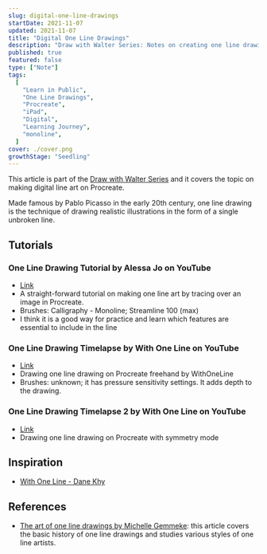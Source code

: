 ```yaml
---
slug: digital-one-line-drawings
startDate: 2021-11-07
updated: 2021-11-07
title: "Digital One Line Drawings"
description: "Draw with Walter Series: Notes on creating one line drawings on Procreate"
published: true
featured: false
type: ["Note"]
tags:
  [
    "Learn in Public",
    "One Line Drawings",
    "Procreate",
    "iPad",
    "Digital",
    "Learning Journey",
    "monoline",
  ]
cover: ./cover.png
growthStage: "Seedling"
---
```


<WIP />

This article is part of the [Draw with Walter Series](/garden/draw-with-walter) and it covers the topic on making digital line art on Procreate.

Made famous by Pablo Picasso in the early 20th century, one line drawing is the technique of drawing realistic illustrations in the form of a single unbroken line.

## Tutorials

### One Line Drawing Tutorial by Alessa Jo on YouTube

- [Link](https://www.youtube.com/watch?v=38H0VMJD2Cs)
- A straight-forward tutorial on making one line art by tracing over an image in Procreate.
- Brushes: Calligraphy - Monoline; Streamline 100 (max)
- I think it is a good way for practice and learn which features are essential to include in the line

### One Line Drawing Timelapse by With One Line on YouTube

- [Link](https://www.youtube.com/watch?v=Kv4WoDNDxpo)
- Drawing one line drawing on Procreate freehand by WithOneLine
- Brushes: unknown; it has pressure sensitivity settings. It adds depth to the drawing.

### One Line Drawing Timelapse 2 by With One Line on YouTube

- [Link](https://www.youtube.com/watch?v=j0VGb_E-msk)
- Drawing one line drawing on Procreate with symmetry mode

## Inspiration

- [With One Line - Dane Khy](https://www.withoneline.com/)

## References

- [The art of one line drawings by Michelle Gemmeke](https://medium.com/@michellegemmeke/the-art-of-one-line-drawings-8cd8fd5a5af7): this article covers the basic history of one line drawings and studies various styles of one line artists.
